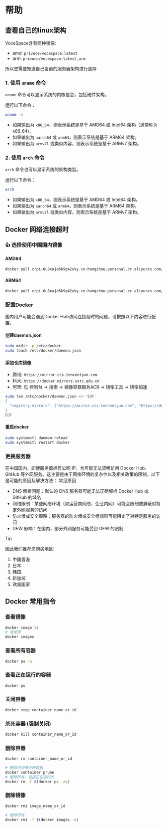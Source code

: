 # 帮助

## 查看自己的linux架构

VoceSpace含有两种镜像:
- amd: `privoce/vocespace:latest`
- arm: `privoce/vocespace:latest_arm`

所以您需要知道自己当前的服务器架构进行选择

### 1. 使用 `uname` 命令

`uname` 命令可以显示系统的内核信息，包括硬件架构。

运行以下命令：
```bash
uname -m
```

- 如果输出为 `x86_64`，则表示系统是基于 AMD64 或 Intel64 架构（通常称为 x86_64）。
- 如果输出为 `aarch64` 或 `arm64`，则表示系统是基于 ARM64 架构。
- 如果输出为 `armv7l` 或类似内容，则表示系统是基于 ARMv7 架构。

### 2. 使用 `arch` 命令
`arch` 命令也可以显示系统的架构类型。

运行以下命令：
```bash
arch
```

- 如果输出为 `x86_64`，则表示系统是基于 AMD64 或 Intel64 架构。
- 如果输出为 `aarch64` 或 `arm64`，则表示系统是基于 ARM64 架构。
- 如果输出为 `armv7l` 或类似内容，则表示系统是基于 ARMv7 架构。



## Docker 网络连接超时

### 👍 选择使用中国国内镜像

#### AMD64

```bash
docker pull crpi-0u8xaje6k9g42uky.cn-hangzhou.personal.cr.aliyuncs.com/vocespace/vocespace:latest
```

#### ARM64

```bash
docker pull crpi-0u8xaje6k9g42uky.cn-hangzhou.personal.cr.aliyuncs.com/vocespace/vocespace:latest_arm
```

### 配置Docker

国内用户可能会遇到Docker Hub访问连接超时的问题，请按照以下内容进行配置。

#### 创建daemon.json

```bash
sudo mkdir -p /etc/docker
sudo touch /etc/docker/daemon.json
```

#### 添加仓库镜像

- 腾讯: `https://mirror.ccs.tencentyun.com`
- 科大: `https://docker.mirrors.ustc.edu.cn`
- 阿里: 见 控制台 -> 搜索 -> 镜像容器服务ACR -> 镜像工具 -> 镜像加速

```bash
sudo tee /etc/docker/daemon.json <<-'EOF'
{
  "registry-mirrors": ["https://mirror.ccs.tencentyun.com", "https://docker.mirrors.ustc.edu.cn"]
}
EOF
```

#### 重启docker

```bash
sudo systemctl daemon-reload
sudo systemctl restart docker
```

### 更换服务器

在中国国内，即使服务器拥有公网 IP，也可能无法流畅访问 Docker Hub、GitHub 等外网服务。这主要是由于网络环境的复杂性以及相关政策的限制。以下是可能的原因及解决方法：
常见原因

- DNS 解析问题：默认的 DNS 服务器可能无法正确解析 Docker Hub 或 GitHub 的域名
- 网络限制：某些网络环境（如运营商网络、企业内网）可能会限制或屏蔽对特定外网服务的访问
- 防火墙或安全策略：服务器的防火墙或安全组规则可能阻止了对特定服务的访问
- GFW 影响：在国内，部分外网服务可能受到 GFW 的限制

> [!TIP]
>
> 因此我们推荐您购买地区:
> 1. 中国香港
> 2. 日本
> 3. 韩国
> 4. 新加坡
> 5. 欧美国家

## Docker 常用指令

### 查看镜像

```bash
docker image ls
# 或使用
docker images
```

### 查看所有容器

```bash
docker ps -a
```

### 查看正在运行的容器

```bash
docker ps
```

### 关闭容器 

```bash
docker stop container_name_or_id
```

### 杀死容器 (强制关闭)

```bash
docker kill container_name_or_id
```

### 删除容器

```bash
docker rm container_name_or_id

# 删除已经停止的容器
docker container prune
# 删除所有，包括正在运行的
docker rm -f $(docker ps -aq)
```

### 删除镜像

```bash
docker rmi image_name_or_id

# 删除所有
docker rmi -f $(docker images -q)
```
